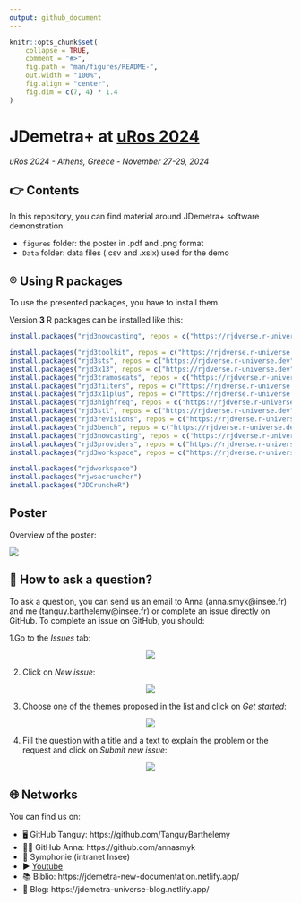 ```yaml
---
output: github_document
---
```


<!-- README.md is generated from README.Rmd. Please edit that file -->

```r
knitr::opts_chunk$set(
    collapse = TRUE,
    comment = "#>",
    fig.path = "man/figures/README-",
    out.width = "100%",
    fig.align = "center",
    fig.dim = c(7, 4) * 1.4
)
```

# JDemetra+ at [uRos 2024](http://r-project.ro/conference2024.html)
*uRos 2024 - Athens, Greece - November 27-29, 2024*

<!-- badges: start -->
<!-- badges: end -->


## 👉 Contents

In this repository, you can find material around JDemetra+ software demonstration:

- `figures` folder: the poster in .pdf and .png format
- `Data` folder: data files (.csv and .xslx) used for the demo


## ®️ Using R  packages

To use the presented packages, you have to install them.

Version **3** R packages can be installed like this:

```r
install.packages("rjd3nowcasting", repos = c("https://rjdverse.r-universe.dev", "https://cloud.r-project.org"))

install.packages("rjd3toolkit", repos = c("https://rjdverse.r-universe.dev", "https://cloud.r-project.org"))
install.packages("rjd3sts", repos = c("https://rjdverse.r-universe.dev", "https://cloud.r-project.org"))
install.packages("rjd3x13", repos = c("https://rjdverse.r-universe.dev", "https://cloud.r-project.org"))
install.packages("rjd3tramoseats", repos = c("https://rjdverse.r-universe.dev", "https://cloud.r-project.org"))
install.packages("rjd3filters", repos = c("https://rjdverse.r-universe.dev", "https://cloud.r-project.org"))
install.packages("rjd3x11plus", repos = c("https://rjdverse.r-universe.dev", "https://cloud.r-project.org"))
install.packages("rjd3highfreq", repos = c("https://rjdverse.r-universe.dev", "https://cloud.r-project.org"))
install.packages("rjd3stl", repos = c("https://rjdverse.r-universe.dev", "https://cloud.r-project.org"))
install.packages("rjd3revisions", repos = c("https://rjdverse.r-universe.dev", "https://cloud.r-project.org"))
install.packages("rjd3bench", repos = c("https://rjdverse.r-universe.dev", "https://cloud.r-project.org"))
install.packages("rjd3nowcasting", repos = c("https://rjdverse.r-universe.dev", "https://cloud.r-project.org"))
install.packages("rjd3providers", repos = c("https://rjdverse.r-universe.dev", "https://cloud.r-project.org"))
install.packages("rjd3workspace", repos = c("https://rjdverse.r-universe.dev", "https://cloud.r-project.org"))

install.packages("rjdworkspace")
install.packages("rjwsacruncher")
install.packages("JDCruncheR")
```


## Poster

Overview of the poster:

[<img src="https://github.com/annasmyk/ICES_2024/blob/main/figures/poster.png?raw=true">](https://github.com/annasmyk/ICES_2024/blob/main/figures/poster.pdf?raw=true)


## 🙋 How to ask a question?

To ask a question, you can send us an email to Anna (anna.smyk@insee.fr) and me (tanguy.barthelemy@insee.fr) or complete an issue directly on GitHub.
To complete an issue on GitHub, you should:

1.Go to the *Issues* tab:

<p align="center">
  <img src="https://github.com/annasmyk/ICES_2024/blob/main/figures/issue/issue_panel.png?raw=true">
</p>

2. Click on *New issue*:

<p align="center">
  <img src="https://github.com/annasmyk/ICES_2024/blob/main/figures/issue/create_issue.png?raw=true">
</p>

3. Choose one of the themes proposed in the list and click on *Get started*:

<p align="center">
  <img src="https://github.com/annasmyk/ICES_2024/blob/main/figures/issue/choose_issue.png?raw=true">
</p>

4. Fill the question with a title and a text to explain the problem or the request and click on *Submit new issue*:

<p align="center">
  <img src="https://github.com/annasmyk/ICES_2024/blob/main/figures/issue/complete_issue.png?raw=true">
</p>


## 🌐 Networks

You can find us on:

- 🖥️ GitHub Tanguy: https://github.com/TanguyBarthelemy
- 👨‍💻 GitHub Anna: https://github.com/annasmyk
- 🏢 Symphonie (intranet Insee)
- ▶️ [Youtube](https://www.youtube.com/@TSwithJDemetraandR)
- 📚 Biblio: https://jdemetra-new-documentation.netlify.app/
- 📝 Blog: https://jdemetra-universe-blog.netlify.app/
